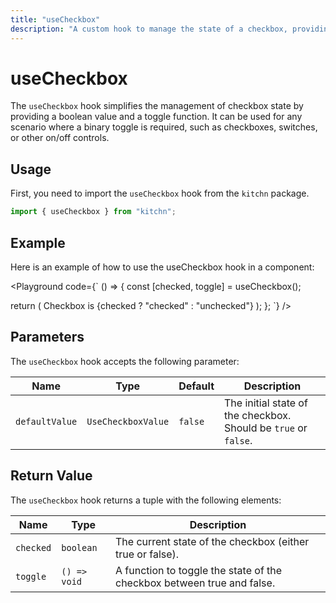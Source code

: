 ```yaml
---
title: "useCheckbox"
description: "A custom hook to manage the state of a checkbox, providing a boolean value and a toggle function."
---
```



# useCheckbox

The `useCheckbox` hook simplifies the management of checkbox state by providing a boolean value and a toggle function. It can be used for any scenario where a binary toggle is required, such as checkboxes, switches, or other on/off controls.

## Usage

First, you need to import the `useCheckbox` hook from the `kitchn` package.

```jsx
import { useCheckbox } from "kitchn";
```

## Example

Here is an example of how to use the useCheckbox hook in a component:

<Playground
code={`
() => {
  const [checked, toggle] = useCheckbox();

  return (
    <Checkbox checked={checked} onChange={toggle}>
      Checkbox is {checked ? "checked" : "unchecked"}
    </Checkbox>
  );
};
`}
/>

## Parameters

The `useCheckbox` hook accepts the following parameter:

| Name           | Type               | Default | Description
|----------------|--------------------|---------|----------------------------------------------------------------
| `defaultValue` | `UseCheckboxValue` | `false `| The initial state of the checkbox. Should be `true` or `false`.

## Return Value

The `useCheckbox` hook returns a tuple with the following elements:

| Name      | Type         | Description
|-----------|--------------|-----------------------------------------------------------------------
| `checked` | `boolean`    | The current state of the checkbox (either true or false).
| `toggle`  | `() => void` | A function to toggle the state of the checkbox between true and false.
